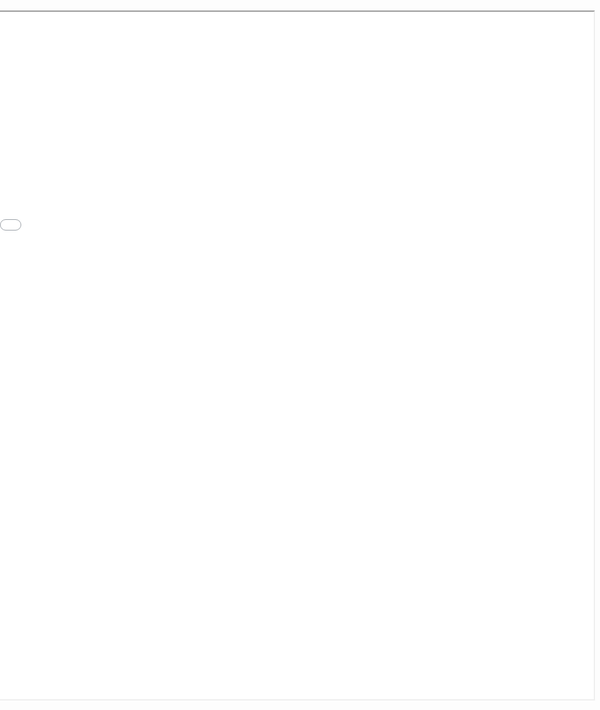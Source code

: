 <div style= "float:right;position: relative; top: 50px; right: -220px">
<iframe src="projects/Madrid_Pollution_Report.html" width="1300" height="1100"></iframe>
</div>